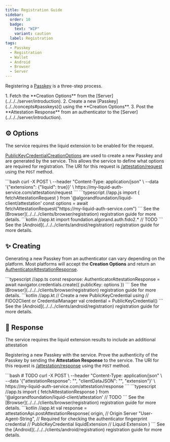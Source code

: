```yaml
---
title: Registration Guide
sidebar:
  order: 10
  badge:
    text: "WIP"
    variant: caution
  label: Registration
tags:
  - Passkey
  - Registration
  - Wallet
  - Android
  - Browser
  - Server
---
```


Registering a [Passkey](../../concepts#passkeys) is a three-step process.

<Steps>
  1. Fetch the **Creation Options** from the [Server](../../../server/introduction).
  2. Create a new [Passkey](../../concepts#passkeys)() using the **Creation Options**.
  3. Post the **Attestation Response** from an authenticator to the [Server](../../../server/introduction).
</Steps>

## ⚙️ Options

<Aside>
  The service requires the liquid extension to be enabled for the request.
</Aside>

[PublicKeyCredentialCreationOptions](https://developer.mozilla.org/en-US/docs/Web/API/PublicKeyCredentialCreationOptions) are used to create a new Passkey and are generated by the service.
This allows the service to define what options are required for registration.
The URI for this request is [/attestation/request](../../../server/api/operations/attestationcontroller_request) using the `POST` method.

<Tabs>
  <TabItem label="cURL">
    ```bash
    curl -X POST \
      --header "Content-Type: application/json" \
      --data '{"extensions": {"liquid": true}}' \
      https://my-liquid-auth-service.com/attestation/request
    ```
  </TabItem>
  <TabItem label="Browser">
    ```typescript
    //app.js
    import { fetchAttestationRequest } from '@algorandfoundation/liquid-client/attestation'
    const options = await fetchAttestationRequest("https://my-liquid-auth-service.com")
    ```
    See the [Browser](../../../clients/browser/registration) registration guide for more details.
  </TabItem>
  <TabItem label="Android">
    ```kotlin
    //app.kt
    import foundation.algorand.auth.fido2.*
    // TODO
    ```
    See the [Android](../../../clients/android/registration) registration guide for more details.
  </TabItem>
</Tabs>

## ✨ Creating

Generating a new Passkey from an authenticator can vary depending on the platform.
Most platforms will accept the **Creation Options** and return an [AuthenticatorAttestationResponse](https://developer.mozilla.org/en-US/docs/Web/API/AuthenticatorAttestationResponse).


<Tabs>
  <TabItem label="Browser">
    ```typescript
    //app.ts
    const response: AuthenticatorAttestationResponse = await navigator.credentials.create({
      publicKey: options
    })
    ```
    See the [Browser](../../../clients/browser/registration) registration guide for more details.
  </TabItem>
  <TabItem label="Android">
    ```kotlin
    //app.kt
    // Create a new PublicKeyCredential using
    // FIDO2Client or CredentialManager
    val credential = PublicKeyCredential()
    ```
    See the [Android](../../../clients/android/registration) registration guide for more details.
  </TabItem>
</Tabs>

## 🚚 Response

<Aside>The service requires the liquid extension results to include an additional attestation</Aside>

Registering a new Passkey with the service.
Prove the authenticity of the Passkey by sending the **Attestation Response** to the service.
The URI for this request is [/attestation/response](../../../server/api/operations/attestationcontroller_response) using the `POST` method.

<Tabs>
  <TabItem label="cURL">
    ```bash
    # TODO
    curl -X POST \
      --header "Content-Type: application/json" \
      --data '{"attestationResponse": "<base64>", "clientDataJSON": "<base64>", "extension"}' \
      https://my-liquid-auth-service.com/attestation/response
    ```
  </TabItem>
  <TabItem label="Browser">
    ```typescript
    //app.ts
    import { fetchAttestationResponse } from '@algorandfoundation/liquid-client/attestation'
    // TODO
    ```
    See the [Browser](../../../clients/browser/registration) registration guide for more details.
  </TabItem>
  <TabItem label="Android">
    ```kotlin
    //app.kt
    val response = attestationApi.postAttestationResponse(
      origin, // Origin Server
      "User-Agent-String", // Required for checking the authenticator fingerprint
      credential // PublicKeyCredential
      liquidExtension // Liquid Extension
    )
    ```
    See the [Android](../../../clients/android/registration) registration guide for more details.
  </TabItem>
</Tabs>

